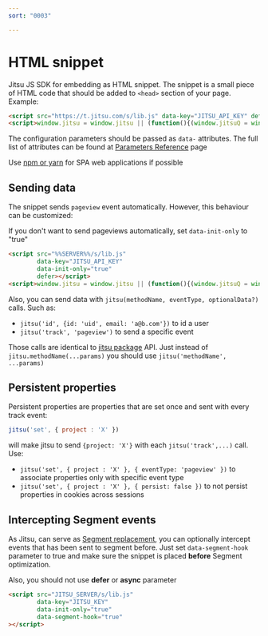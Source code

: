 ```yaml
---
sort: "0003"

---
```


# HTML snippet

Jitsu JS SDK for embedding as HTML snippet. The snippet is a small piece of HTML code that should be added
to `<head>` section of your page. Example:

```html
<script src="https://t.jitsu.com/s/lib.js" data-key="JITSU_API_KEY" defer></script>
<script>window.jitsu = window.jitsu || (function(){(window.jitsuQ = window.jitsuQ || []).push(arguments);})</script>
```

The configuration parameters should be passed as `data-` attributes. The full list of attributes
can be found at [Parameters Reference](/docs/sending-data/js-sdk/parameters-reference) page

<Hint>
    Use <a href="/docs/sending-data/js-sdk/package">npm or yarn</a> for SPA web applications if possible
</Hint>

## Sending data

The snippet sends `pageview` event automatically. However, this behaviour can be customized:

If you don't want to send pageviews automatically, set `data-init-only` to "true"

```html
<script src="%%SERVER%%/s/lib.js"
        data-key="JITSU_API_KEY"
        data-init-only="true"
        defer></script>
<script>window.jitsu = window.jitsu || (function(){(window.jitsuQ = window.jitsuQ || []).push(arguments);})</script>
```

Also, you can send data with `jitsu(methodName, eventType, optionalData?)` calls. Such as:

 * `jitsu('id', {id: 'uid', email: 'a@b.com'})` to id a user
 * `jitsu('track', 'pageview')` to send a specific event

Those calls are identical to [jitsu package](/docs/sending-data/js-sdk/package#sending-data) API.
Just instead of `jitsu.methodName(...params)` you should use `jitsu('methodName', ...params)`

## Persistent properties

Persistent properties are properties that are set once and sent with every track event:

```javascript
jitsu('set', { project : 'X' })
```

will make jitsu to send `{project: 'X'}` with each `jitsu('track',...)` call. Use:

 * `jitsu('set', { project : 'X' }, { eventType: 'pageview' })` to associate properties only with specific event type
 * `jitsu('set', { project : 'X' }, { persist: false })` to not persist properties in cookies across sessions





## Intercepting Segment events

As Jitsu, can serve as [Segment replacement](/docs/other-features/segment-compatibility), you can optionally
intercept events that has been sent to segment before. Just set `data-segment-hook` parameter to true and make
sure the snippet is placed **before** Segment optimization.

Also, you should not use **defer** or **async** parameter


```html
<script src="JITSU_SERVER/s/lib.js"
        data-key="JITSU_KEY"
        data-init-only="true"
        data-segment-hook="true"
></script>
```